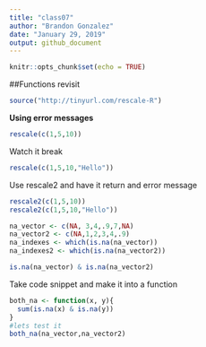 ```yaml
---
title: "class07"
author: "Brandon Gonzalez"
date: "January 29, 2019"
output: github_document
---
```


```r
knitr::opts_chunk$set(echo = TRUE)
```
##Functions revisit


```r
source("http://tinyurl.com/rescale-R")
```
**Using error messages**

```r
rescale(c(1,5,10))
```
Watch it break
```r
rescale(c(1,5,10,"Hello"))

```
Use rescale2 and have it return and error message
```r
rescale2(c(1,5,10))
rescale2(c(1,5,10,"Hello"))

```

```r
na_vector <- c(NA, 3,4,.9,7,NA)
na_vector2 <- c(NA,1,2,3,4,.9)
na_indexes <- which(is.na(na_vector))
na_indexes2 <- which(is.na(na_vector2))

is.na(na_vector) & is.na(na_vector2)

```
Take code snippet and make it into a function
```r
both_na <- function(x, y){
  sum(is.na(x) & is.na(y))
}
#lets test it
both_na(na_vector,na_vector2)
```

